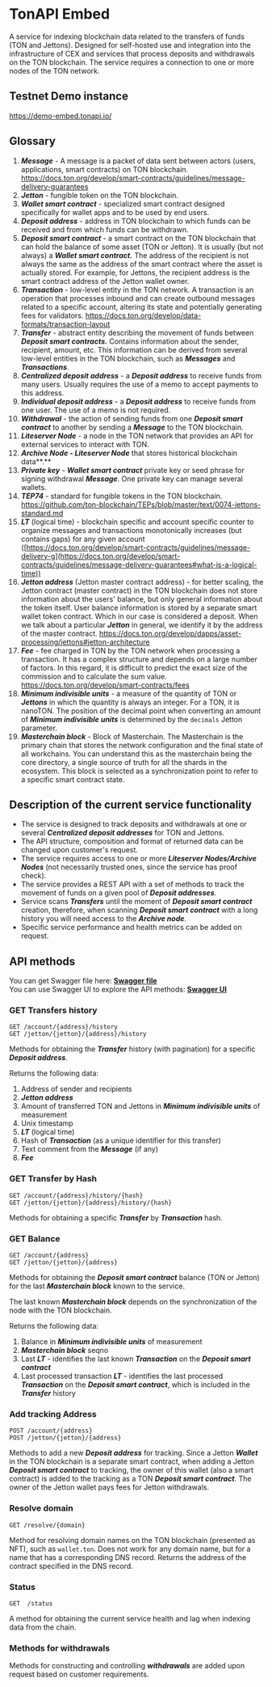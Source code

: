 # TonAPI Embed

A service for indexing blockchain data related to the transfers of funds (TON and Jettons).
Designed for self-hosted use and integration into the infrastructure of CEX and services that process deposits and withdrawals on the TON blockchain.
The service requires a connection to one or more nodes of the TON network.

## Testnet Demo instance
https://demo-embed.tonapi.io/

## Glossary 
1. ***Message*** - A message is a packet of data sent between actors (users, applications, smart contracts) on TON blockchain. https://docs.ton.org/develop/smart-contracts/guidelines/message-delivery-guarantees
2. ***Jetton*** - fungible token on the TON blockchain.
3. ***Wallet smart contract*** - specialized smart contract designed specifically for wallet apps and to be used by end users.
4. ***Deposit address*** - address in TON blockchain to which funds can be received and from which funds can be withdrawn.
5. ***Deposit smart contract*** - a smart contract on the TON blockchain that can hold the balance of some asset (TON or Jetton). It is usually (but not always) a ***Wallet smart contract.*** The address of the recipient is not always the same as the address of the smart contract where the asset is actually stored. For example, for Jettons, the recipient address is the smart contract address of the Jetton wallet owner.
6. ***Transaction*** - low-level entity in the TON network. A transaction is an operation that processes inbound and can create outbound messages related to a specific account, altering its state and potentially generating fees for validators. https://docs.ton.org/develop/data-formats/transaction-layout
7. ***Transfer*** - abstract entity describing the movement of funds between ***Deposit smart contracts.*** Contains information about the sender, recipient, amount, etc. This information can be derived from several low-level entities in the TON blockchain, such as ***Messages*** and ***Transactions***.
8. ***Centralized deposit address*** - a ***Deposit address*** to receive funds from many users. Usually requires the use of a memo to accept payments to this address.
9. ***Individual deposit address*** - a ***Deposit address*** to receive funds from one user. The use of a memo is not required.
10. ***Withdrawal*** - the action of sending funds from one ***Deposit smart contract*** to another by sending a ***Message*** to the TON blockchain.
11. ***Liteserver Node*** - a node in the TON network that provides an API for external services to interact with TON.
12. ***Archive Node* - *Liteserver Node*** that stores historical blockchain data**.**
13. ***Private key*** - ***Wallet smart contract*** private key or seed phrase for signing withdrawal ***Message***. One private key can manage several wallets.
14. ***TEP74*** - standard for fungible tokens in the TON blockchain. https://github.com/ton-blockchain/TEPs/blob/master/text/0074-jettons-standard.md
15. ***LT*** (logical time) - blockchain specific and account specific counter to organize messages and transactions monotonically increases (but contains gaps) for any given account ([https://docs.ton.org/develop/smart-contracts/guidelines/message-delivery-g](https://docs.ton.org/develop/smart-contracts/guidelines/message-delivery-guarantees#what-is-a-logical-time))
16. ***Jetton address*** (Jetton master contract address) - for better scaling, the Jetton contract (master contract) in the TON blockchain does not store information about the users' balance, but only general information about the token itself. User balance information is stored by a separate smart wallet token contract. Which in our case is considered a deposit.
    When we talk about a particular ***Jetton*** in general, we identify it by the address of the master contract. https://docs.ton.org/develop/dapps/asset-processing/jettons#jetton-architecture
17. ***Fee*** - fee charged in TON by the TON network when processing a transaction. It has a complex structure and depends on a large number of factors. In this regard, it is difficult to predict the exact size of the commission and to calculate the sum value. https://docs.ton.org/develop/smart-contracts/fees
18. ***Minimum indivisible units*** - a measure of the quantity of TON or ***Jettons*** in which the quantity is always an integer. For a TON, it is nanoTON. The position of the decimal point when converting an amount of ***Minimum indivisible units*** is determined by the `decimals` Jetton parameter.
19. ***Masterchain block*** - Block of Masterchain. The Masterchain is the primary chain that stores the network configuration and the final state of all workchains. You can understand this as the masterchain being the core directory, a single source of truth for all the shards in the ecosystem. This block is selected as a synchronization point to refer to a specific smart contract state.

## Description of the current service functionality

- The service is designed to track deposits and withdrawals at one or several ***Centralized deposit addresses*** for TON and Jettons.
- The API structure, composition and format of returned data can be changed upon customer's request.
- The service requires access to one or more ***Liteserver Nodes/Archive Nodes*** (not necessarily trusted ones, since the service has proof check).
- The service provides a REST API with a set of methods to track the movement of funds on a given pool of ***Deposit addresses***.
- Service scans ***Transfers*** until the moment of ***Deposit smart contract*** creation, therefore, when scanning ***Deposit smart contract*** with a long history you will need access to the ***Archive node***.
- Specific service performance and health metrics can be added on request.

## API methods

You can get Swagger file here: **[Swagger file](https://demo-embed.tonapi.io/openapi.yaml)** <br />
You can use Swagger UI to explore the API methods: **[Swagger UI](https://demo-embed.tonapi.io/swagger-ui/)**


### GET Transfers history

`GET /account/{address}/history` <br />
`GET /jetton/{jetton}/{address}/history`

Methods for obtaining the ***Transfer*** history (with pagination) for a specific ***Deposit address***.

Returns the following data:

1. Address of sender and recipients
2. ***Jetton address***
3. Amount of transferred TON and Jettons in ***Minimum indivisible units*** of measurement
4. Unix timestamp
5. ***LT*** (logical time)
6. Hash of ***Transaction*** (as a unique identifier for this transfer)
7. Text comment from the ***Message*** (if any)
8. ***Fee***

### GET Transfer by Hash
`GET /account/{address}/history/{hash}` <br />
`GET /jetton/{jetton}/{address}/history/{hash}`

Methods for obtaining a specific ***Transfer*** by ***Transaction*** hash.

### GET Balance
`GET /account/{address}` <br />
`GET /jetton/{jetton}/{address}`

Methods for obtaining the ***Deposit smart contract*** balance (TON or Jetton) for the last ***Masterchain block*** known to the service.

The last known ***Masterchain block*** depends on the synchronization of the node with the TON blockchain.

Returns the following data:

1. Balance in ***Minimum indivisible units*** of measurement
2. ***Masterchain block*** seqno
3. Last ***LT*** - identifies the last known ***Transaction*** on the ***Deposit smart contract***
4. Last processed transaction ***LT*** - identifies the last processed ***Transaction*** on the ***Deposit smart contract***, which is included in the ***Transfer*** history

### Add tracking Address
`POST /account/{address}` <br />
`POST /jetton/{jetton}/{address}`

Methods to add a new ***Deposit address*** for tracking. Since a Jetton ***Wallet*** in the TON blockchain is a separate smart contract, when adding a Jetton ***Deposit smart contract*** to tracking, the owner of this wallet (also a smart contract) is added to the tracking as a TON ***Deposit smart contract***. The owner of the Jetton wallet pays fees for Jetton withdrawals.

### Resolve domain
`GET /resolve/{domain}`

Method for resolving domain names on the TON blockchain (presented as NFT), such as `wallet.ton`. Does not work for any domain name, but for a name that has a corresponding DNS record. Returns the address of the contract specified in the DNS record.

### Status
`GET  /status`

A method for obtaining the current service health and lag when indexing data from the chain.

### Methods for withdrawals

Methods for constructing and controlling ***withdrawals*** are added upon request based on customer requirements.